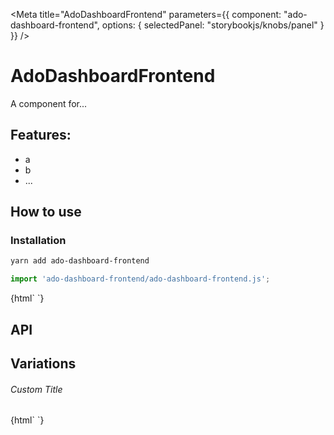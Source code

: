 

<Meta 
  title="AdoDashboardFrontend"
  parameters={{
    component: "ado-dashboard-frontend",
    options: { selectedPanel: "storybookjs/knobs/panel" }
  }}
/>

# AdoDashboardFrontend

A component for...

## Features:

- a
- b
- ...

## How to use

### Installation

```bash
yarn add ado-dashboard-frontend
```

```js
import 'ado-dashboard-frontend/ado-dashboard-frontend.js';
```

<Preview withToolbar>
  <Story name="Simple">
    {html`
      <ado-dashboard-frontend></ado-dashboard-frontend>
    `}
  </Story>
</Preview>

## API

<Props of="ado-dashboard-frontend" />

## Variations

###### Custom Title

<Story name="Custom Title">
  {html`
    <ado-dashboard-frontend .title=${'Hello World'}></ado-dashboard-frontend>
  `}
</Story>
